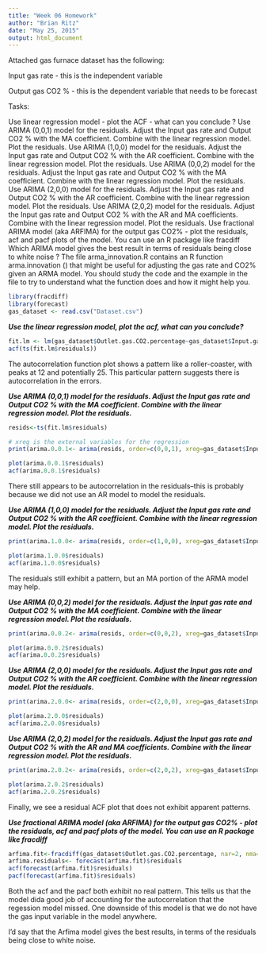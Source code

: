 ```yaml
---
title: "Week 06 Homework"
author: "Brian Ritz"
date: "May 25, 2015"
output: html_document
---
```


Attached gas furnace dataset has the following:

Input gas rate - this is the independent variable

Output gas CO2 % - this is the dependent variable that needs to be forecast

Tasks:

Use linear regression model - plot the ACF - what can you conclude ?
Use ARIMA (0,0,1) model for the residuals. Adjust the Input gas rate and Output CO2 % with the MA coefficient. Combine with the linear regression model. Plot the residuals.
Use ARIMA (1,0,0) model for the residuals. Adjust the Input gas rate and Output CO2 % with the AR coefficient. Combine with the linear regression model. Plot the residuals.
Use ARIMA (0,0,2) model for the residuals. Adjust the Input gas rate and Output CO2 % with the MA coefficient. Combine with the linear regression model. Plot the residuals.
Use ARIMA (2,0,0) model for the residuals. Adjust the Input gas rate and Output CO2 % with the AR coefficient. Combine with the linear regression model. Plot the residuals.
Use ARIMA (2,0,2) model for the residuals. Adjust the Input gas rate and Output CO2 % with the AR and MA coefficients. Combine with the linear regression model. Plot the residuals.
Use fractional ARIMA model (aka ARFIMA) for the output gas CO2% - plot the residuals, acf and pacf plots of the model. You can use an R package like fracdiff
Which ARIMA model gives the best result in terms of residuals being close to white noise ?
The file arma_innovation.R contains an R function arma.innovation () that might be useful for adjusting the gas rate and CO2% given an ARMA model.  You should study the code and the example in the file to try to understand what the function does and how it might help you.

```r
library(fracdiff)
library(forecast)
gas_dataset <- read.csv("Dataset.csv")
```

***Use the linear regression model, plot the acf, what can you conclude?***

```r
fit.lm <- lm(gas_dataset$Outlet.gas.CO2.percentage~gas_dataset$Input.gas.rate)
acf(ts(fit.lm$residuals))
```

The autocorrelation function plot shows a pattern like a roller-coaster, with peaks at 12 and potentially 25. This particular pattern suggests there is autocorrelation in the errors.

***Use ARIMA (0,0,1) model for the residuals. Adjust the Input gas rate and Output CO2 % with the MA coefficient. Combine with the linear regression model. Plot the residuals.***

```r
resids<-ts(fit.lm$residuals)

# xreg is the external variables for the regression
print(arima.0.0.1<- arima(resids, order=c(0,0,1), xreg=gas_dataset$Input.gas.rate))

plot(arima.0.0.1$residuals)
acf(arima.0.0.1$residuals)

```

There still appears to be autocorrelation in the residuals--this is probably because we did not use an AR model to model the residuals.

***Use ARIMA (1,0,0) model for the residuals. Adjust the Input gas rate and Output CO2 % with the AR coefficient. Combine with the linear regression model. Plot the residuals.***

```r

print(arima.1.0.0<- arima(resids, order=c(1,0,0), xreg=gas_dataset$Input.gas.rate))

plot(arima.1.0.0$residuals)
acf(arima.1.0.0$residuals)
```
The residuals still exhibit a pattern, but an MA portion of the ARMA model may help.

***Use ARIMA (0,0,2) model for the residuals. Adjust the Input gas rate and Output CO2 % with the MA coefficient. Combine with the linear regression model. Plot the residuals.***
```r

print(arima.0.0.2<- arima(resids, order=c(0,0,2), xreg=gas_dataset$Input.gas.rate))

plot(arima.0.0.2$residuals)
acf(arima.0.0.2$residuals)
```

***Use ARIMA (2,0,0) model for the residuals. Adjust the Input gas rate and Output CO2 % with the AR coefficient. Combine with the linear regression model. Plot the residuals.***

```r

print(arima.2.0.0<- arima(resids, order=c(2,0,0), xreg=gas_dataset$Input.gas.rate))

plot(arima.2.0.0$residuals)
acf(arima.2.0.0$residuals)
```


***Use ARIMA (2,0,2) model for the residuals. Adjust the Input gas rate and Output CO2 % with the AR and MA coefficients. Combine with the linear regression model. Plot the residuals.***
```r

print(arima.2.0.2<- arima(resids, order=c(2,0,2), xreg=gas_dataset$Input.gas.rate))

plot(arima.2.0.2$residuals)
acf(arima.2.0.2$residuals)
```

Finally, we see a residual ACF plot that does not exhibit apparent patterns.



***Use fractional ARIMA model (aka ARFIMA) for the output gas CO2% - plot the residuals, acf and pacf plots of the model. You can use an R package like fracdiff***
```r
arfima.fit<-fracdiff(gas_dataset$Outlet.gas.CO2.percentage, nar=2, nma=2)
arfima.residuals<- forecast(arfima.fit)$residuals
acf(forecast(arfima.fit)$residuals)
pacf(forecast(arfima.fit)$residuals)
```

Both the acf and the pacf both exhibit no real pattern. This tells us that the model dida good job of accounting for the autocorrelation that the regession model missed. One downside of this model is that we do not have the gas input variable in the model anywhere.

I'd say that the Arfima model gives the best results, in terms of the residuals being close to white noise.

